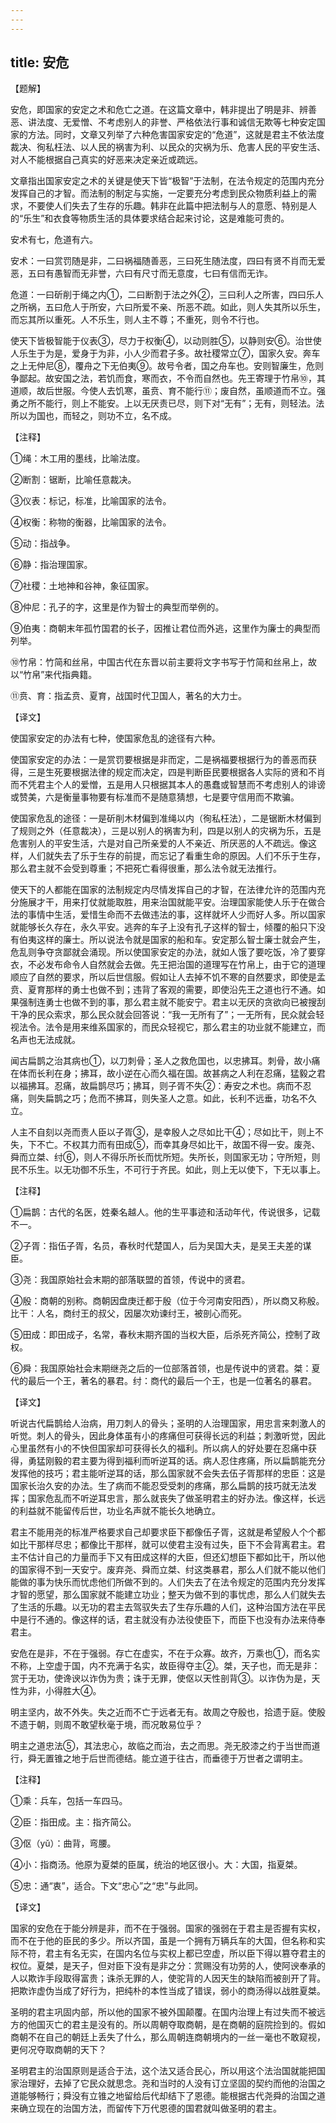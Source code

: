 ```yaml
---
---
---
```

title: 安危
---





【题解】


安危，即国家的安定之术和危亡之道。在这篇文章中，韩非提出了明是非、辨善恶、讲法度、无爱憎、不考虑别人的非誉、严格依法行事和诚信无欺等七种安定国家的方法。同时，文章又列举了六种危害国家安定的“危道”，这就是君主不依法度裁决、徇私枉法、以人民的祸害为利、以民众的灾祸为乐、危害人民的平安生活、对人不能根据自己真实的好恶来决定亲近或疏远。


文章指出国家安定之术的关键是使天下皆“极智”于法制，在法令规定的范围内充分发挥自己的才智。而法制的制定与实施，一定要充分考虑到民众物质利益上的需求，不要使人们失去了生存的乐趣。韩非在此篇中把法制与人的意愿、特别是人的“乐生”和衣食等物质生活的具体要求结合起来讨论，这是难能可贵的。


安术有七，危道有六。


安术：一曰赏罚随是非，二曰祸福随善恶，三曰死生随法度，四曰有贤不肖而无爱恶，五曰有愚智而无非誉，六曰有尺寸而无意度，七曰有信而无诈。


危道：一曰斫削于绳之内①，二曰断割于法之外②，三曰利人之所害，四曰乐人之所祸，五曰危人于所安，六曰所爱不亲、所恶不疏。如此，则人失其所以乐生，而忘其所以重死。人不乐生，则人主不尊；不重死，则令不行也。


使天下皆极智能于仪表③，尽力于权衡④，以动则胜⑤，以静则安⑥。治世使人乐生于为是，爱身于为非，小人少而君子多。故社稷常立⑦，国家久安。奔车之上无仲尼⑧，覆舟之下无伯夷⑨。故号令者，国之舟车也。安则智廉生，危则争鄙起。故安国之法，若饥而食，寒而衣，不令而自然也。先王寄理于竹帛⑩，其道顺，故后世服。今使人去饥寒，虽贲、育不能行⑪；废自然，虽顺道而不立。强勇之所不能行，则上不能安。上以无厌责已尽，则下对“无有”；无有，则轻法。法所以为国也，而轻之，则功不立，名不成。


【注释】


①绳：木工用的墨线，比喻法度。


②断割：锯断，比喻任意裁决。


③仪表：标记，标准，比喻国家的法令。


④权衡：称物的衡器，比喻国家的法令。


⑤动：指战争。


⑥静：指治理国家。


⑦社稷：土地神和谷神，象征国家。


⑧仲尼：孔子的字，这里是作为智士的典型而举例的。


⑨伯夷：商朝末年孤竹国君的长子，因推让君位而外逃，这里作为廉士的典型而列举。


⑩竹帛：竹简和丝帛，中国古代在东晋以前主要将文字书写于竹简和丝帛上，故以“竹帛”来代指典籍。


⑪贲、育：指孟贲、夏育，战国时代卫国人，著名的大力士。


【译文】


使国家安定的办法有七种，使国家危乱的途径有六种。


使国家安定的办法：一是赏罚要根据是非而定，二是祸福要根据行为的善恶而获得，三是生死要根据法律的规定而决定，四是判断臣民要根据各人实际的贤和不肖而不凭君主个人的爱憎，五是用人只根据其本人的愚蠢或智慧而不考虑别人的诽谤或赞美，六是衡量事物要有标准而不是随意猜想，七是要守信用而不欺骗。


使国家危乱的途径：一是斫削木材偏到准绳以内（徇私枉法），二是锯断木材偏到了规则之外（任意裁决），三是以别人的祸害为利，四是以别人的灾祸为乐，五是危害别人的平安生活，六是对自己所亲爱的人不亲近、所厌恶的人不疏远。像这样，人们就失去了乐于生存的前提，而忘记了看重生命的原因。人们不乐于生存，那么君主就不会受到尊重；不把死亡看得很重，那么法令就无法推行。


使天下的人都能在国家的法制规定内尽情发挥自己的才智，在法律允许的范围内充分施展才干，用来打仗就能取胜，用来治国就能平安。治理国家能使人乐于在做合法的事情中生活，爱惜生命而不去做违法的事，这样就坏人少而好人多。所以国家就能够长久存在，永久平安。逃奔的车子上没有孔子这样的智士，倾覆的船只下没有伯夷这样的廉士。所以说法令就是国家的船和车。安定那么智士廉士就会产生，危乱则争夺贪鄙就会涌现。所以使国家安定的办法，就如人饿了要吃饭，冷了要穿衣，不必发布命令人自然就会去做。先王把治国的道理写在竹帛上，由于它的道理顺应了自然的要求，所以后世信服。假如让人去掉不饥不寒的自然要求，即使是孟贲、夏育那样的勇士也做不到；违背了客观的需要，即使沿先王之道也行不通。如果强制连勇士也做不到的事，那么君主就不能安宁。君主以无厌的贪欲向已被搜刮干净的民众索求，那么民众就会回答说：“我一无所有了”；一无所有，民众就会轻视法令。法令是用来维系国家的，而民众轻视它，那么君主的功业就不能建立，而名声也无法成就。


闻古扁鹊之治其病也①，以刀刺骨；圣人之救危国也，以忠拂耳。刺骨，故小痛在体而长利在身；拂耳，故小逆在心而久福在国。故甚病之人利在忍痛，猛毅之君以福拂耳。忍痛，故扁鹊尽巧；拂耳，则子胥不失②：寿安之术也。病而不忍痛，则失扁鹊之巧；危而不拂耳，则失圣人之意。如此，长利不远垂，功名不久立。


人主不自刻以尧而责人臣以子胥③，是幸殷人之尽如比干④；尽如比干，则上不失，下不亡。不权其力而有田成⑤，而幸其身尽如比干，故国不得一安。废尧、舜而立桀、纣⑥，则人不得乐所长而忧所短。失所长，则国家无功；守所短，则民不乐生。以无功御不乐生，不可行于齐民。如此，则上无以使下，下无以事上。


【注释】


①扁鹊：古代的名医，姓秦名越人。他的生平事迹和活动年代，传说很多，记载不一。


②子胥：指伍子胥，名员，春秋时代楚国人，后为吴国大夫，是吴王夫差的谋臣。


③尧：我国原始社会末期的部落联盟的首领，传说中的贤君。


④殷：商朝的别称。商朝因盘庚迁都于殷（位于今河南安阳西），所以商又称殷。比干：人名，商纣王的叔父，因屡次劝谏纣王，被剖心而死。


⑤田成：即田成子，名常，春秋末期齐国的当权大臣，后杀死齐简公，控制了政权。


⑥舜：我国原始社会末期继尧之后的一位部落首领，也是传说中的贤君。桀：夏代的最后一个王，著名的暴君。纣：商代的最后一个王，也是一位著名的暴君。


【译文】


听说古代扁鹊给人治病，用刀刺人的骨头；圣明的人治理国家，用忠言来刺激人的听觉。刺人的骨头，因此身体虽有小的疼痛但可获得长远的利益；刺激听觉，因此心里虽然有小的不快但国家却可获得长久的福利。所以病人的好处要在忍痛中获得，勇猛刚毅的君主要为得到福利而听逆耳的话。病人忍住疼痛，所以扁鹊能充分发挥他的技巧；君主能听逆耳的话，那么国家就不会失去伍子胥那样的忠臣：这是国家长治久安的办法。生了病而不能忍受受刺的疼痛，那么扁鹊的技巧就无法发挥；国家危乱而不听逆耳忠言，那么就丧失了做圣明君主的好办法。像这样，长远的利益就不能留传后世，功业名声就不能长久地确立。


君主不能用尧的标准严格要求自己却要求臣下都像伍子胥，这就是希望殷人个个都如比干那样尽忠；都像比干那样，就可以使君主没有过失，臣下不会背离君主。君主不估计自己的力量而手下又有田成这样的大臣，但还幻想臣下都如比干，所以他的国家得不到一天安宁。废弃尧、舜而立桀、纣这类暴君，那么人们就不能以他们能做的事为快乐而忧虑他们所做不到的。人们失去了在法令规定的范围内充分发挥才智的愿望，那么国家就不能建立功业；整天为做不到的事忧虑，那么人们就失去了生活的乐趣。以无功的君主去驾驭失去了生存乐趣的人们，这种治国方法在平民中是行不通的。像这样的话，君主就没有办法役使臣下，而臣下也没有办法来侍奉君主。


安危在是非，不在于强弱。存亡在虚实，不在于众寡。故齐，万乘也①，而名实不称，上空虚于国，内不充满于名实，故臣得夺主②。桀，天子也，而无是非：赏于无功，使谗谀以诈伪为贵；诛于无罪，使伛以天性剖背③。以诈伪为是，天性为非，小得胜大④。


明主坚内，故不外失。失之近而不亡于远者无有。故周之夺殷也，拾遗于庭。使殷不遗于朝，则周不敢望秋毫于境，而况敢易位乎？


明主之道忠法⑤，其法忠心，故临之而治，去之而思。尧无胶漆之约于当世而道行，舜无置锥之地于后世而德结。能立道于往古，而垂德于万世者之谓明主。


【注释】


①乘：兵车，包括一车四马。


②臣：指田成。主：指齐简公。


③伛（yǔ）：曲背，弯腰。


④小：指商汤。他原为夏桀的臣属，统治的地区很小。大：大国，指夏桀。


⑤忠：通“衷”，适合。下文“忠心”之“忠”与此同。


【译文】


国家的安危在于能分辨是非，而不在于强弱。国家的强弱在于君主是否握有实权，而不在于他的臣民的多少。所以齐国，虽是一个拥有万辆兵车的大国，但名称和实际不符，君主有名无实，在国内名位与实权上都已空虚，所以臣下得以篡夺君主的权位。夏桀，是天子，但对臣下没有是非之分：赏赐没有功劳的人，使阿谀奉承的人以欺诈手段取得富贵；诛杀无罪的人，使驼背的人因天生的缺陷而被剖开了背。把欺诈虚伪当成了好行为，把纯朴的本性当成了错误，弱小的商汤得以战胜夏桀。


圣明的君主巩固内部，所以他的国家不被外国颠覆。在国内治理上有过失而不被远方的他国灭亡的君主是没有的。所以周朝夺取商朝，是在商朝的庭院捡到的。假如商朝不在自己的朝廷上丢失了什么，那么周朝连商朝境内的一丝一毫也不敢窥视，更何况夺取商朝的天下？


圣明君主的治国原则是适合于法，这个法又适合民心，所以用这个法治国就能把国家治理好，去掉了它民众就思念。尧和当时的人没有订立坚固的契约而他的治国之道能够畅行；舜没有立锥之地留给后代却结下了恩德。能根据古代尧舜的治国之道来确立现在的治国方法，而留传下万代恩德的国君就叫做圣明的君主。